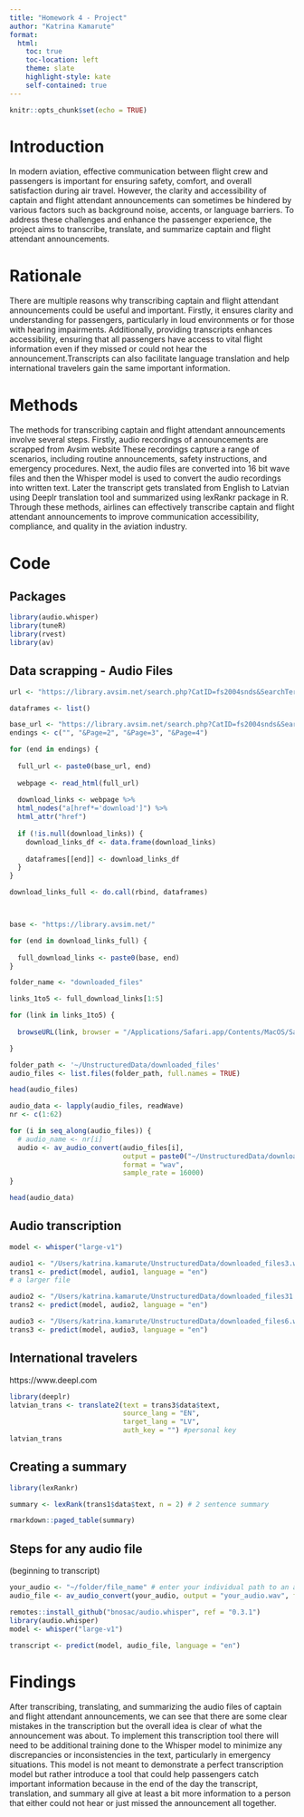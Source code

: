 ```yaml
---
title: "Homework 4 - Project"
author: "Katrina Kamarute"
format:
  html:
    toc: true
    toc-location: left
    theme: slate
    highlight-style: kate
    self-contained: true
---
```


```r
knitr::opts_chunk$set(echo = TRUE)
```

# Introduction

In modern aviation, effective communication between flight crew and passengers is important for ensuring safety, comfort, and overall satisfaction during air travel. However, the clarity and accessibility of captain and flight attendant announcements can sometimes be hindered by various factors such as background noise, accents, or language barriers. To address these challenges and enhance the passenger experience, the project aims to transcribe, translate, and summarize captain and flight attendant announcements.


# Rationale

There are multiple reasons why transcribing captain and flight attendant announcements could be useful and important. Firstly, it ensures clarity and understanding for passengers, particularly in loud environments or for those with hearing impairments. Additionally, providing transcripts enhances accessibility, ensuring that all passengers have access to vital flight information even if they missed or could not hear the announcement.Transcripts can also facilitate language translation and help international travelers gain the same important information.

# Methods

The methods for transcribing captain and flight attendant announcements involve several steps. Firstly, audio recordings of announcements are scrapped from Avsim website These recordings capture a range of scenarios, including routine announcements, safety instructions, and emergency procedures. Next, the audio files are converted into 16 bit wave files and then the Whisper model is used to convert the audio recordings into written text. Later the transcript gets translated from English to Latvian using Deeplr translation tool and summarized using lexRankr package in R. Through these methods, airlines can effectively transcribe captain and flight attendant announcements to improve communication accessibility, compliance, and quality in the aviation industry.

# Code

## Packages

```r
library(audio.whisper)
library(tuneR)
library(rvest)
library(av)
```

## Data scrapping - Audio Files

```r
url <- "https://library.avsim.net/search.php?CatID=fs2004snds&SearchTerm=crew&Sort=Downloads&ScanMode=0"

dataframes <- list()

base_url <- "https://library.avsim.net/search.php?CatID=fs2004snds&SearchTerm=crew&Sort=Downloads&ScanMode=0"
endings <- c("", "&Page=2", "&Page=3", "&Page=4")

for (end in endings) {
  
  full_url <- paste0(base_url, end)
 
  webpage <- read_html(full_url)
  
  download_links <- webpage %>%
  html_nodes("a[href*='download']") %>%
  html_attr("href")
  
  if (!is.null(download_links)) {
    download_links_df <- data.frame(download_links)
   
    dataframes[[end]] <- download_links_df
  }
}

download_links_full <- do.call(rbind, dataframes)



base <- "https://library.avsim.net/"

for (end in download_links_full) {
  
  full_download_links <- paste0(base, end)
}

```
```r
folder_name <- "downloaded_files"

links_1to5 <- full_download_links[1:5]

for (link in links_1to5) {
  
  browseURL(link, browser = "/Applications/Safari.app/Contents/MacOS/Safari")

}
```

```r
folder_path <- '~/UnstructuredData/downloaded_files'
audio_files <- list.files(folder_path, full.names = TRUE)

head(audio_files)
```
```r
audio_data <- lapply(audio_files, readWave)
nr <- c(1:62)

for (i in seq_along(audio_files)) {
  # audio_name <- nr[i]
  audio <- av_audio_convert(audio_files[i], 
                            output = paste0("~/UnstructuredData/downloaded_files", i, ".wav"), 
                            format = "wav", 
                            sample_rate = 16000)
}

head(audio_data)
```
## Audio transcription

```r
model <- whisper("large-v1")
```

```r
audio1 <- "/Users/katrina.kamarute/UnstructuredData/downloaded_files3.wav"
trans1 <- predict(model, audio1, language = "en")
# a larger file
```

```r
audio2 <- "/Users/katrina.kamarute/UnstructuredData/downloaded_files31.wav"
trans2 <- predict(model, audio2, language = "en")
```
```r
audio3 <- "/Users/katrina.kamarute/UnstructuredData/downloaded_files6.wav"
trans3 <- predict(model, audio3, language = "en")
```
## International travelers
https://www.deepl.com

```r
library(deeplr)
latvian_trans <- translate2(text = trans3$data$text, 
                            source_lang = "EN",
                            target_lang = "LV",
                            auth_key = "") #personal key
latvian_trans
```

## Creating a summary

```r
library(lexRankr)

summary <- lexRank(trans1$data$text, n = 2) # 2 sentence summary

rmarkdown::paged_table(summary)
```


## Steps for any audio file
(beginning to transcript)

```r
your_audio <- "~/folder/file_name" # enter your individual path to an audio file
audio_file <- av_audio_convert(your_audio, output = "your_audio.wav", format = "wav", sample_rate = 16000)

remotes::install_github("bnosac/audio.whisper", ref = "0.3.1")
library(audio.whisper)
model <- whisper("large-v1")

transcript <- predict(model, audio_file, language = "en")
```

# Findings

After transcribing, translating, and summarizing the audio files of captain and flight attendant announcements, we can see that there are some clear mistakes in the transcription but the overall idea is clear of what the announcement was about. To implement this transcription tool there will need to be additional training done to the Whisper model to minimize any discrepancies or inconsistencies in the text, particularly in emergency situations.
This model is not meant to demonstrate a perfect transcription model but rather introduce a tool that could help passengers catch important information because in the end of the day the transcript, translation, and summary all give at least a bit more information to a person that either could not hear or just missed the announcement all together. 

